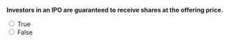 ::: {.question-block}

**Investors in an IPO are guaranteed to receive shares at the offering price.**

<form>
  <input type="radio" name="q12" value="T" onclick="checkAnswer('q12','F')"> True<br>
  <input type="radio" name="q12" value="F" onclick="checkAnswer('q12','F')"> False<br>
</form>

<div id="feedback-q12" class="feedback" data-status="" style="display:none;">
  The sentence is FALSE: Shares may be oversubscribed and not fully allocated.
</div>

:::

